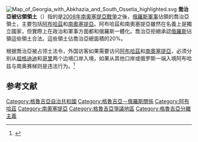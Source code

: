 {{NoteTA
|1=zh-tw:喬治亞;zh-cn:格鲁吉亚;zh-sg:格鲁吉亚;zh-hk:格魯吉亞;zh-mo:格魯吉亞;
}}
{{expand|time=2015-12-14T03:39:03+00:00}}
[[File:Map_of_Georgia_with_Abkhazia_and_South_Ossetia_highlighted.svg|thumb]]
'''喬治亞被佔領領土'''（{{lang-ka|'''საქართველოს ოკუპირებული ტერიტორიები'''}}）指的是[[2008年南奧塞提亞戰爭|2008年南奧塞提亞戰爭]]之後，[[俄羅斯軍事|俄羅斯軍事]]佔領的喬治亞領土，主要包括[[阿布哈茲|阿布哈茲]]和[[南奧塞提亞|南奧塞提亞]]。阿布哈茲和南奧塞提亞雖然在名義上是獨立國家，但實際上在政治和軍事方面都和俄羅斯一體化。喬治亞拒絕承認[[俄羅斯|俄羅斯]]佔領這些領土合法。這些領土佔喬治亞總面積的20%。

根据喬治亞被占领土法令，外国访客如果需要访问[[阿布哈茲|阿布哈茲]]和[[南奧塞提亞|南奧塞提亞]]，必须分别从[[祖格迪迪|祖格迪迪]]和[[哥里|哥里]]两个边境口岸入境，如果从其他口岸或俄罗斯一端入境阿布哈兹与南奥赛梯则是违法行为。<ref>{{cite web |title=ოკუპირებული ტერიტორიების შესახებ |url=https://matsne.gov.ge/en/document/view/19132?publication=6 |website=Legislative Herald of Georgia |accessdate=2022-03-08 |language=en |quote=1. Foreign citizens and stateless persons shall be allowed to enter the occupied territories only through the below route:  a) Autonomous Republic of Abkhazia – from Zugdidi municipality direction;  b) Tskhinvali region (the territories of the former South Ossetian Autonomous Region) – from Gori municipality direction.  2. Entry of the occupied territories by foreign citizens and stateless persons from any other direction, except from those defined in the first paragraph of this article, shall be prohibited and be punishable under the Criminal Code of Georgia. |archive-date=2022-01-06 |archive-url=https://web.archive.org/web/20220106191549/https://matsne.gov.ge/en/document/view/19132?publication=6 |dead-url=no }}</ref>

== 参考文献 ==
{{reflist|30em}}

[[Category:格魯吉亞自治共和國|Category:格魯吉亞自治共和國]]
[[Category:格魯吉亞－俄羅斯關係|Category:格魯吉亞－俄羅斯關係]]
[[Category:阿布哈茲|Category:阿布哈茲]]
[[Category:南奧塞提亞|Category:南奧塞提亞]]
[[Category:格魯吉亞爭議地區|Category:格魯吉亞爭議地區]]
[[Category:格魯吉亞分離主義|Category:格魯吉亞分離主義]]